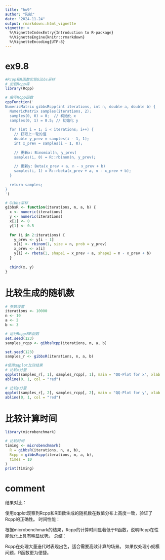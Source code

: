 ```yaml
---
title: "hw9"
author: "阳航"
date: "2024-11-24"
output: rmarkdown::html_vignette
vignette: >
  %\VignetteIndexEntry{Introduction to R-package}
  %\VignetteEngine{knitr::rmarkdown}
  %\VignetteEncoding{UTF-8}
---
```

# ex9.8
```r
#Rcpp和R函数实现Gibbs采样
# 加载Rcpp库
library(Rcpp)

# 编写Rcpp函数
cppFunction('
NumericMatrix gibbsRcpp(int iterations, int n, double a, double b) {
  NumericMatrix samples(iterations, 2);
  samples(0, 0) = 0;  // 初始化 x
  samples(0, 1) = 0.5; // 初始化 y
  
  for (int i = 1; i < iterations; i++) {
    // 获取上一轮的值
    double y_prev = samples(i - 1, 1);
    int x_prev = samples(i - 1, 0);
    
    // 更新x: Binomial(n, y_prev)
    samples(i, 0) = R::rbinom(n, y_prev);
    
    // 更新y: Beta(x_prev + a, n - x_prev + b)
    samples(i, 1) = R::rbeta(x_prev + a, n - x_prev + b);
  }
  
  return samples;
}
')

# Gibbs采样
gibbsR <- function(iterations, n, a, b) {
  x <- numeric(iterations)
  y <- numeric(iterations)
  x[1] <- 0
  y[1] <- 0.5
  
  for (i in 2:iterations) {
    y_prev <- y[i - 1]
    x[i] <- rbinom(1, size = n, prob = y_prev)
    x_prev <- x[i]
    y[i] <- rbeta(1, shape1 = x_prev + a, shape2 = n - x_prev + b)
  }
  
  cbind(x, y)
}

```
# 比较生成的随机数
```r
# 参数设置
iterations <- 10000
n <- 10
a <- 2
b <- 3

# 运行Rcpp和R函数
set.seed(123)
samples_rcpp <- gibbsRcpp(iterations, n, a, b)

set.seed(123)
samples_r <- gibbsR(iterations, n, a, b)

#使用qqplot比较结果
# 比较x分量
qqplot(samples_r[, 1], samples_rcpp[, 1], main = "QQ-Plot for x", xlab = "R", ylab = "Rcpp")
abline(0, 1, col = "red")

# 比较y分量
qqplot(samples_r[, 2], samples_rcpp[, 2], main = "QQ-Plot for y", xlab = "R", ylab = "Rcpp")
abline(0, 1, col = "red")

```
# 比较计算时间
```r
library(microbenchmark)

# 比较时间
timing <- microbenchmark(
  R = gibbsR(iterations, n, a, b),
  Rcpp = gibbsRcpp(iterations, n, a, b),
  times = 10
)
print(timing)

```

# comment
结果对比：

使用qqplot观察到Rcpp和R函数生成的随机数在数值分布上高度一致，验证了Rcpp的正确性。
时间性能：

根据microbenchmark的结果，Rcpp的计算时间显著低于R函数，说明Rcpp在性能优化上具有明显优势。
总结：

Rcpp在处理大量迭代时表现出色，适合需要高效计算的场景。
如果仅处理小规模问题，R函数更为便捷。